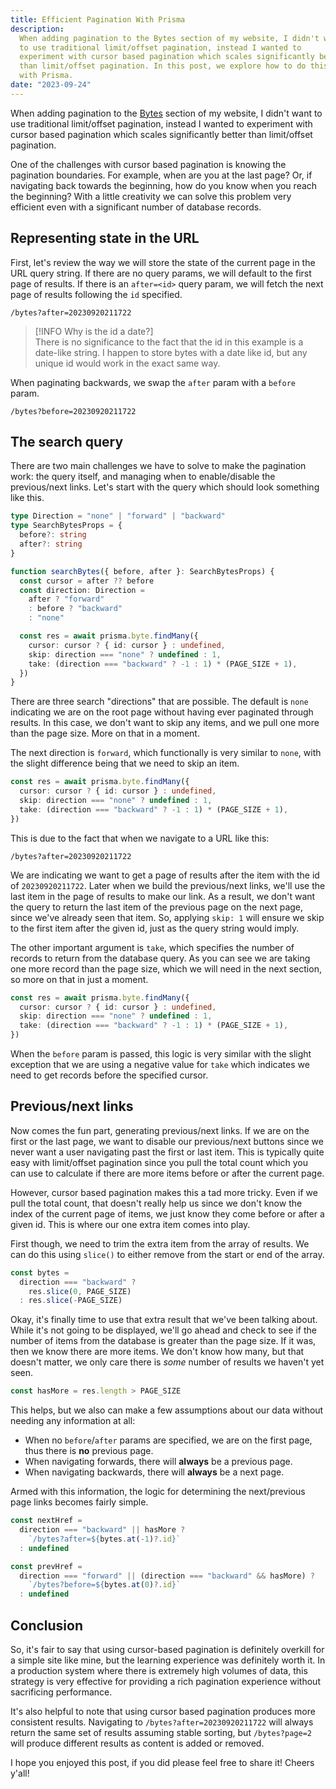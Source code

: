 ```yaml
---
title: Efficient Pagination With Prisma
description:
  When adding pagination to the Bytes section of my website, I didn't want
  to use traditional limit/offset pagination, instead I wanted to
  experiment with cursor based pagination which scales significantly better
  than limit/offset pagination. In this post, we explore how to do this
  with Prisma.
date: "2023-09-24"
---
```


When adding pagination to the [Bytes](/bytes) section of my website, I
didn't want to use traditional limit/offset pagination, instead I wanted to
experiment with cursor based pagination which scales significantly better
than limit/offset pagination.

One of the challenges with cursor based pagination is knowing the
pagination boundaries. For example, when are you at the last page? Or, if
navigating back towards the beginning, how do you know when you reach the
beginning? With a little creativity we can solve this problem very
efficient even with a significant number of database records.

## Representing state in the URL

First, let's review the way we will store the state of the current page in
the URL query string. If there are no query params, we will default to the
first page of results. If there is an `after=<id>` query param, we will
fetch the next page of results following the `id` specified.

```
/bytes?after=20230920211722
```

> [!INFO Why is the id a date?]  
> There is no significance to the fact that the id in this example is a
> date-like string. I happen to store bytes with a date like id, but any
> unique id would work in the exact same way.

When paginating backwards, we swap the `after` param with a `before` param.

```
/bytes?before=20230920211722
```

## The search query

There are two main challenges we have to solve to make the pagination work:
the query itself, and managing when to enable/disable the previous/next
links. Let's start with the query which should look something like this.

```typescript showLineNumbers
type Direction = "none" | "forward" | "backward"
type SearchBytesProps = {
  before?: string
  after?: string
}

function searchBytes({ before, after }: SearchBytesProps) {
  const cursor = after ?? before
  const direction: Direction =
    after ? "forward"
    : before ? "backward"
    : "none"

  const res = await prisma.byte.findMany({
    cursor: cursor ? { id: cursor } : undefined,
    skip: direction === "none" ? undefined : 1,
    take: (direction === "backward" ? -1 : 1) * (PAGE_SIZE + 1),
  })
}
```

There are three search "directions" that are possible. The default is
`none` indicating we are on the root page without having ever paginated
through results. In this case, we don't want to skip any items, and we pull
one more than the page size. More on that in a moment.

The next direction is `forward`, which functionally is very similar to
`none`, with the slight difference being that we need to skip an item.

```typescript showLineNumbers {3}
const res = await prisma.byte.findMany({
  cursor: cursor ? { id: cursor } : undefined,
  skip: direction === "none" ? undefined : 1,
  take: (direction === "backward" ? -1 : 1) * (PAGE_SIZE + 1),
})
```

This is due to the fact that when we navigate to a URL like this:

```
/bytes?after=20230920211722
```

We are indicating we want to get a page of results after the item with the
id of `20230920211722`. Later when we build the previous/next links, we'll
use the last item in the page of results to make our link. As a result, we
don't want the query to return the last item of the previous page on the
next page, since we've already seen that item. So, applying `skip: 1` will
ensure we skip to the first item after the given id, just as the query
string would imply.

The other important argument is `take`, which specifies the number of
records to return from the database query. As you can see we are taking one
more record than the page size, which we will need in the next section, so
more on that in just a moment.

```typescript showLineNumbers {4}
const res = await prisma.byte.findMany({
  cursor: cursor ? { id: cursor } : undefined,
  skip: direction === "none" ? undefined : 1,
  take: (direction === "backward" ? -1 : 1) * (PAGE_SIZE + 1),
})
```

When the `before` param is passed, this logic is very similar with the
slight exception that we are using a negative value for `take` which
indicates we need to get records before the specified cursor.

## Previous/next links

Now comes the fun part, generating previous/next links. If we are on the
first or the last page, we want to disable our previous/next buttons since
we never want a user navigating past the first or last item. This is
typically quite easy with limit/offset pagination since you pull the total
count which you can use to calculate if there are more items before or
after the current page.

However, cursor based pagination makes this a tad more tricky. Even if we
pull the total count, that doesn't really help us since we don't know the
index of the current page of items, we just know they come before or after
a given id. This is where our one extra item comes into play.

First though, we need to trim the extra item from the array of results. We
can do this using `slice()` to either remove from the start or end of the
array.

```typescript
const bytes =
  direction === "backward" ?
    res.slice(0, PAGE_SIZE)
  : res.slice(-PAGE_SIZE)
```

Okay, it's finally time to use that extra result that we've been talking
about. While it's not going to be displayed, we'll go ahead and check to
see if the number of items from the database is greater than the page size.
If it was, then we know there are more items. We don't know how many, but
that doesn't matter, we only care there is _some_ number of results we
haven't yet seen.

```typescript
const hasMore = res.length > PAGE_SIZE
```

This helps, but we also can make a few assumptions about our data without
needing any information at all:

- When no `before`/`after` params are specified, we are on the first page,
  thus there is **no** previous page.
- When navigating forwards, there will **always** be a previous page.
- When navigating backwards, there will **always** be a next page.

Armed with this information, the logic for determining the next/previous
page links becomes fairly simple.

```typescript showLineNumbers {2,7}
const nextHref =
  direction === "backward" || hasMore ?
    `/bytes?after=${bytes.at(-1)?.id}`
  : undefined

const prevHref =
  direction === "forward" || (direction === "backward" && hasMore) ?
    `/bytes?before=${bytes.at(0)?.id}`
  : undefined
```

## Conclusion

So, it's fair to say that using cursor-based pagination is definitely
overkill for a simple site like mine, but the learning experience was
definitely worth it. In a production system where there is extremely high
volumes of data, this strategy is very effective for providing a rich
pagination experience without sacrificing performance.

It's also helpful to note that using cursor based pagination produces more
consistent results. Navigating to `/bytes?after=20230920211722` will always
return the same set of results assuming stable sorting, but `/bytes?page=2`
will produce different results as content is added or removed.

I hope you enjoyed this post, if you did please feel free to share it!
Cheers y'all!
